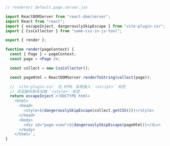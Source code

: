 
<CSSinJSTool prefix='一些 CSS-in-JS 工具允许我们' />

```jsx
// renderer/_default.page.server.jsx

import ReactDOMServer from "react-dom/server";
import React from "react";
import { escapeInject, dangerouslySkipEscape } from "vite-plugin-ssr";
import { CssCollector } from "some-css-in-js-tool";

export { render };

function render(pageContext) {
  const { Page } = pageContext;
  const page = <Page />;

  const collect = new CssCollector();

  const pageHtml = ReactDOMServer.renderToString(collect(page));

  // `vite-plugin-ssr` 在 HTML 末尾插入 `<script>` 标签
  // 浏览器将首先加载 `<style>` 标签
  return escapeInject`<!DOCTYPE html>
    <html>
      <head>
        <style>${dangerouslySkipEscape(collect.getCSS())}</style>
      </head>
      <body>
        <div id="page-view">${dangerouslySkipEscape(pageHtml)}</div>
      </body>
    </html>`;
}
```
